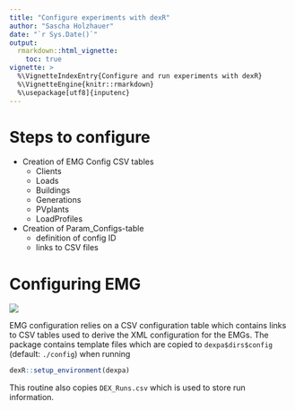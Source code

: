 ```yaml
---
title: "Configure experiments with dexR"
author: "Sascha Holzhauer"
date: "`r Sys.Date()`"
output: 
  rmarkdown::html_vignette:
    toc: true
vignette: >
  %\VignetteIndexEntry{Configure and run experiments with dexR}
  %\VignetteEngine{knitr::rmarkdown}
  %\usepackage[utf8]{inputenc}
---
```



# Steps to configure

* Creation of EMG Config CSV tables
  + Clients
  + Loads
  + Buildings
  + Generations
  + PVplants
  + LoadProfiles
* Creation of Param_Configs-table
  + definition of config ID
  + links to CSV files

# Configuring EMG

![](png/dexR_config_emg.png)

EMG configuration relies on a CSV configuration table which contains links to CSV tables used to derive the XML configuration for the EMGs. The package contains template files which are copied to `dexpa$dirs$config` (default: `./config`) when running

```r
dexR::setup_environment(dexpa)
```
This routine also copies `DEX_Runs.csv` which is used to store run information.
